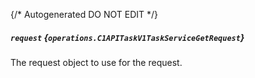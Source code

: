 {/* Autogenerated DO NOT EDIT  */}

##### `request` *{`operations.C1APITaskV1TaskServiceGetRequest`}*
The request object to use for the request.
<Collapsible openLabel={Labels.showProperties} closeLabel={Labels.hideProperties}>
    <C1APITaskV1TaskServiceGetRequest/>
</Collapsible>


